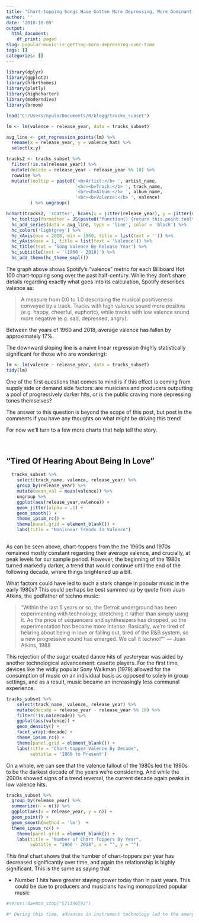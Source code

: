 ```yaml
---
title: "Chart-topping Songs Have Gotten More Depressing, More Dominant Over Time"
author: ''
date: '2018-10-09'
output:
  html_document:
    df_print: paged
slug: popular-music-is-getting-more-depressing-over-time
tags: []
categories: []
---
```


```r
library(dplyr)
library(ggplot2)
library(hrbrthemes)
library(plotly)
library(highcharter)
library(moderndive)
library(broom)

load("C:/Users/nyulo/Documents/R/blogg/tracks_subset")
```


```r

lm <- lm(valence ~ release_year, data = tracks_subset)

avg_line <- get_regression_points(lm) %>% 
  rename(x = release_year, y = valence_hat) %>% 
  select(x,y)

tracks2 <- tracks_subset %>% 
  filter(!is.na(release_year)) %>% 
  mutate(decade = release_year - release_year %% 10) %>%
  rowwise %>% 
  mutate(tooltip = paste0('<b>Artist:</b> ', artist_name,
                          '<br><b>Track:</b> ', track_name,
                          '<br><b>Album:</b> ', album_name,
                          '<br><b>Valence:</b> ', valence)
         ) %>% ungroup()

hchart(tracks2, 'scatter', hcaes(x = jitter(release_year), y = jitter(valence))) %>% 
  hc_tooltip(formatter = JS(paste0("function() {return this.point.tooltip;}")), useHTML = T) %>% 
  hc_add_series(data = avg_line, type = 'line', color = 'black') %>%
  hc_colors('lightgrey') %>%
  hc_xAxis(max = 2018, min = 1960, title = list(text = '')) %>% 
  hc_yAxis(max = 1, title = list(text = 'Valence')) %>% 
  hc_title(text = 'Song Valence By Release Year') %>% 
  hc_subtitle(text = '(1960 - 2018)') %>% 
  hc_add_theme(hc_theme_smpl())


```
\newline
\newline

The graph above shows Spotify's "valence" metric for each Billboard Hot 100 chart-topping song over the past half-century. While they don't share details regarding exactly what goes into its calculation, Spotify describes valence as:

>A measure from 0.0 to 1.0 describing the musical positiveness conveyed by a track. Tracks with high valence sound more positive (e.g. happy, cheerful, euphoric), while tracks with low valence sound more negative (e.g. sad, depressed, angry).

Between the years of 1960 and 2018, average valence has fallen by approximately 17%.

The downward sloping line is a naive linear regression (highly statistically significant for those who are wondering):

```r

lm <- lm(valence ~ release_year, data = tracks_subset)
tidy(lm) 

```

One of the first questions that comes to mind is if this effect is coming from supply side or demand side factors: are musicians and producers outputting a pool of progressively darker hits, or is the public craving more depressing tones themselves? 

The answer to this question is beyond the scope of this post, but post in the comments if you have any thoughts on what might be driving this trend!

For now we'll turn to a few more charts that help tell the story.
<br>
<br>
<br>



## "Tired Of Hearing About Being In Love"

```r
  
  tracks_subset %>% 
    select(track_name, valence, release_year) %>% 
    group_by(release_year) %>%
    mutate(mean_val = mean(valence)) %>%
    ungroup %>% 
    ggplot(aes(release_year,valence)) +
    geom_jitter(alpha = .1) +
    geom_smooth() +
    theme_ipsum_rc() +
    theme(panel.grid = element_blank()) +
    labs(title = "Nonlinear Trends In Valence")
  

```

As can be seen above, chart-toppers from the the 1960s and 1970s remained mostly constant regarding their average valence, and crucially, at peak levels for our sample period. However, the beginning of the 1980s turned markedly darker, a trend that would continue until the end of the following decade, where things brightened up a bit.

What factors could have led to such a stark change in popular music in the early 1980s? This could perhaps be best summed up by quote from Juan Atkins, the godfather of techno music:

> "Within the last 5 years or so, the Detroit underground has been experimenting with technology, stretching it rather than simply using it. As the price of sequencers and synthesizers has dropped, so the experimentation has become more intense. Basically, we're tired of hearing about being in love or falling out, tired of the R&B system, so a new progressive sound has emerged. We call it techno!""
— Juan Atkins, 1988

This rejection of the sugar coated dance hits of yesteryear was aided by another technological advancement: casette players. For the first time, devices like the widly popular Sony Walkman (1979) allowed for the consumption of music on an individual basis as opposed to solely in group settings, and as a result, music became an increasingly less communal experience.


```r

tracks_subset %>%
    select(track_name, valence, release_year) %>% 
    mutate(decade = release_year - release_year %% 10) %>%
    filter(!is.na(decade)) %>% 
    ggplot(aes(valence)) + 
    geom_density() +
    facet_wrap(~decade) +
    theme_ipsum_rc() + 
    theme(panel.grid = element_blank()) +
    labs(title = "Chart-topper Valence By Decade",
         subtitle = '1960 to Present')
```

On a whole, we can see that the valence fallout of the 1980s led the 1990s to be the darkest decade of the years we're considering. And while the 2000s showed signs of a trend reversal, the current decade again peaks in low valence hits. 


```r

tracks_subset %>%
  group_by(release_year) %>% 
  summarize(n = n()) %>% 
  ggplot(aes(x = release_year, y = n)) +
  geom_point() +
  geom_smooth(method = 'lm')  +
  theme_ipsum_rc() +
    theme(panel.grid = element_blank()) +
    labs(title = "Number of Chart Toppers By Year",
         subtitle = "1960 - 2018", x = "", y = "")

```

This final chart shows that the number of chart-toppers per year has decreased significantly over time, and again the relationship is highly significant. This is the same as saying that 

* Number 1 hits have greater staying power today than in past years. This could be due to producers and musicians having monopolized popular music

```r
#servr::daemon_stop("571100792")

#* During this time, advances in instrument technology led to the emergence of #new forms of electronic music, which rejected the sugar coated dance hits of #previous decades. While these underground hits were far from topping charts, #this movement undoubtedly had an effect on music of all varieties. From #Wikipedia:
```







